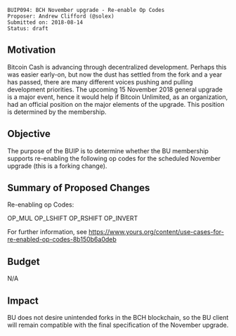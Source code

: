 <pre>
BUIP094: BCH November upgrade - Re-enable Op Codes
Proposer: Andrew Clifford (@solex)
Submitted on: 2018-08-14
Status: draft
</pre>

==Motivation==
Bitcoin Cash is advancing through decentralized development. Perhaps this was easier early-on, but now the dust has settled from the fork and a year has passed, there are many different voices pushing and pulling development priorities. The upcoming 15 November 2018 general upgrade is a major event, hence it would help if Bitcoin Unlimited, as an organization, had an official position on the major elements of the upgrade. This position is determined by the membership.

==Objective==

The purpose of the BUIP is to determine whether the BU membership supports re-enabling the following op codes for the scheduled November upgrade (this is a forking change).

==Summary of Proposed Changes==

Re-enabling op Codes:

OP_MUL
OP_LSHIFT
OP_RSHIFT
OP_INVERT

For further information, see https://www.yours.org/content/use-cases-for-re-enabled-op-codes-8b150b6a0deb

==Budget==

N/A

==Impact==

BU does not desire unintended forks in the BCH blockchain, so the BU client will remain compatible with the final specification of the November upgrade.
